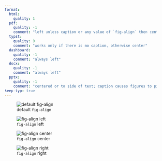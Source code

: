 ```yaml
---
format:
  html:
    quality: 1
  pdf:
    quality: -1
    comment: "left unless caption or any value of `fig-align` then center"
  typst:
    quality: 0
    comment: "works only if there is no caption, otherwise center"
  dashboard:
    quality: -1
    comment: "always left"
  docx:
    quality: -1
    comment: "always left"
  pptx:
    quality: -1
    comment: "centered or to side of text; caption causes figures to pile up instead of going to new slide"
keep-typ: true
---
```


![default `fig-align`](100.png){#fig-1}

![`fig-align` left](100.png){#fig-2 fig-align="left"}

![`fig-align` center](100.png){#fig-3 fig-align="center"}

![`fig-align` right](100.png){#fig-4 fig-align="right"}
